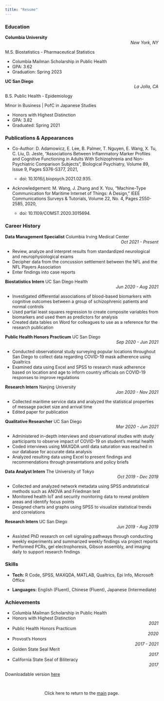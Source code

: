 ```yaml
---
title: "Resume"
---
```



### Education

**Columbia University** <div style="text-align: right"> *New York, NY* </div>

M.S. Biostatistics - Pharmaceutical Statistics

- Columbia Mailman Scholarship in Public Health
- GPA: 3.62
- Graduation: Spring 2023

**UC San Diego** <div style="text-align: right"> *La Jolla, CA* </div>

B.S. Public Health - Epidemiology

Minor in Business | PofC in Japanese Studies

- Honors with Highest Distinction
- GPA: 3.82
- Graduated: Spring 2021

### Publications & Appearances

- Co-Author: D. Adamowicz, E. Lee, B. Palmer, T. Nguyen, E. Wang, X. Tu, C. Liu, D. Jeste, "Associations Between Inflammatory Marker Profiles and Cognitive Functioning in Adults With Schizophrenia and Non-Psychiatric Comparison Subjects", Biological Psychiatry, Volume 89, Issue 9, Pages S376-S377, 2021,
    - doi: 10.1016/j.biopsych.2021.02.935.

- Acknowledgement: M. Wang, J. Zhang and X. You, "Machine-Type Communication for Maritime Internet of Things: A Design," IEEE Communications Surveys & Tutorials, Volume 22, No. 4, Pages 2550-2585, 2020, 

    - doi: 10.1109/COMST.2020.3015694.

### Career History

**Data Management Specialist**
Columbia Irving Medical Center <div style="text-align: right"> *Oct 2021 - Present* </div> 

- Review, analyze and interpret results from standardized neurological and neurophysiological exams
- Decipher data from the concussion settlement between the NFL and the NFL Players Association
- Enter findings into case reports

**Biostatistics Intern**
UC San Diego Health <div style="text-align: right"> *Jun 2020 - Aug 2021* </div>

- Investigated differential associations of blood-based biomarkers with cognitive outcomes between a group of schizophrenic patients and normal controls
- Used partial least squares regression to create composite variables from biomarkers and used them as predictors for analysis
- Created data tables on Word for colleagues to use as a reference for the research publication

**Public Health Honors Practicum**
UC San Diego <div style="text-align: right"> *Sep 2020 - Jun 2021* </div>

- Conducted observational study surveying popular locations throughout San Diego to collect data regarding COVID-19 mask adherence using Qualtrics
- Examined data using Excel and SPSS to research mask adherence based on location and age to inform country officials on COVID-19 responses to improve regulations

**Research Intern**
Nanjing University <div style="text-align: right"> *Jan 2020 - Nov 2021* </div>

- Collected maritime service data and analyzed the statistical properties of message packet size and arrival time
- Edited paper for publication

**Qualitative Researcher**
UC San Diego <div style="text-align: right"> *Mar 2020 - Jun 2021* </div>

- Administered in-depth interviews and observational studies with study participants to observe impact of COVID-19 on student's mental health
- Coded interviews using MAXQDA until data saturation was reached in our database for accurate data analysis
- Analyzed resulting data using Excel to present findings and recommendations through presentations and policy briefs

**Data Analyst Intern**
The University of Tokyo <div style="text-align: right"> *Oct 2019 - Dec 2019* </div>

- Collected and analyzed network metadata using SPSS andstatistical methods such as ANOVA and Friedman test
- Monitored health IoT and security monitoring data to reveal problem areas and identify focus points
- Designed charts and graphs using SPSS to visualize statistical trends and correlations

**Research Intern**
UC San Diego <div style="text-align: right"> *Jun 2019 - Aug 2019* </div>

- Assisted PhD research on cell signaling pathways through conducting weekly experiments and summarized weekly findings via project reports
- Performed PCRs, gel electrophoresis, Gibson assembly, and imaging daily to support research findings

### Skills

- **Tech:** R Code, SPSS, MAXQDA, MATLAB, Qualtrics, Epi Info, Microsoft Office

- **Languages:** English (Fluent), Chinese (Fluent), Japanese (Intermediate)

### Achievements

- Columbia Mailman Scholarship in Public Health
- Honors with Highest Distinction <div style="text-align: right"> *2021* </div>
- Public Health Honors Practicum <div style="text-align: right"> *2020* </div>
- Provost's Honors <div style="text-align: right"> *2017 - 2021* </div>
- Golden State Seal Merit <div style="text-align: right"> *2017* </div>
- California State Seal of Biliteracy <div style="text-align: right"> *2017* </div>

Downloadable version [here](pdf/resume.pdf)

<br>
<center>

Click here to return to the [main](index.html) page.